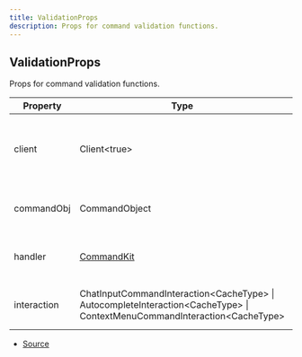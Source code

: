 ```yaml
---
title: ValidationProps
description: Props for command validation functions.
---
```


## ValidationProps

Props for command validation functions.

| Property    | Type                                                                                                                        | Value | Description                                               |
| ----------- | --------------------------------------------------------------------------------------------------------------------------- | ----- | --------------------------------------------------------- |
| client      | Client\<true>                                                                                                               | N/A   | The Discord.js client object that CommandKit is handling. |
| commandObj  | CommandObject                                                                                                               | N/A   | The current (local) target command object.                |
| handler     | [CommandKit](/docs/classes/CommandKit)                                                                                      | N/A   | The current CommandKit handler instance.                  |
| interaction | ChatInputCommandInteraction\<CacheType> \| AutocompleteInteraction\<CacheType> \| ContextMenuCommandInteraction\<CacheType> | N/A   | The current command interaction object.                   |

- [Source](https://github.com/underctrl-io/commandkit/blob/6ce87cba44f953b46a72430cb1272818640529f4/packages/commandkit/src/types.ts#L181)
